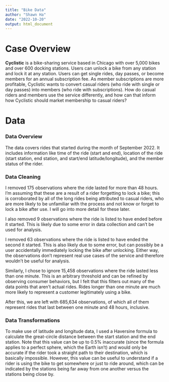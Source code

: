 ```yaml
---
title: "Bike Data"
author: "Shawn Ha"
date: "2022-10-20"
output: html_document
---
```


# Case Overview
**Cyclistic** is a bike-sharing service based in Chicago with over 5,000 bikes and over 600 docking stations. Users can unlock a bike from any station and lock it at any station. Users can get single rides, day passes, or become members for an annual subscription fee. As member subscriptions are more profitable, Cyclistic wants to convert casual riders (who ride with single or day passes) into members (who ride with subscriptions). How do casual riders and members use the service differently, and how can that inform how Cyclistic should market membership to casual riders?

# Data

### Data Overview
The data covers rides that started during the month of September 2022. It includes information like time of the ride (start and end), location of the ride (start station, end station, and start/end latitude/longitude), and the member status of the rider. 

### Data Cleaning
I removed 175 observations where the ride lasted for more than 48 hours. I'm assuming that these are a result of a rider forgetting to lock a bike; this is corroborated by all of the long rides being attributed to casual riders, who are more likely to be unfamiliar with the process and not know or forget to lock a bike after use. I will go into more detail for these later. 

I also removed 9 observations where the ride is listed to have ended before it started. This is likely due to some error in data collection and can't be used for analysis. 

I removed 63 observations where the ride is listed to have ended the second it started. This is also likely due to some error, but can possibly be a user accidentally immediately locking the bike after unlocking. Either way, the observations don't represent real use cases of the service and therefore wouldn't be useful for analysis. 

Similarly, I chose to ignore 15,458 observations where the ride lasted less than one minute. This is an arbitrary threshold and can be refined by observing consumer behaviors, but I felt that this filters out many of the data points that aren't actual rides. Rides longer than one minute are much more likely to represent a customer legitimately using a bike. 

After this, we are left with 685,634 observations, of which all of them represent rides that last between one minute and 48 hours, inclusive. 

### Data Transformations
To make use of latitude and longitude data, I used a Haversine formula to calculate the great-circle distance between the start station and the end station. Note that this value can be up to 0.5% inaccurate (since the formula applies to a perfect sphere, which the Earth isn't) and would only be accurate if the rider took a straight path to their destination, which is basically impossible. However, this value can be useful to understand if a rider is using the bike to get somewhere or just to ride around, which can be indicated by the stations being far away from one another versus the stations being close by. 

